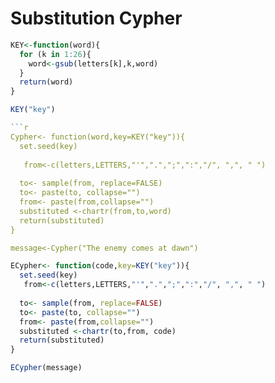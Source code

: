 # Substitution Cypher

```r
KEY<-function(word){
  for (k in 1:26){
    word<-gsub(letters[k],k,word)
  }
  return(word)
}
```

```r
KEY("key")

```r
Cypher<- function(word,key=KEY("key")){
  set.seed(key)
  
   from<-c(letters,LETTERS,"'",".",";",":","/", ",", " ")
  
  to<- sample(from, replace=FALSE)
  to<- paste(to, collapse="")
  from<- paste(from,collapse="")
  substituted <-chartr(from,to,word)
  return(substituted)
}

message<-Cypher("The enemy comes at dawn")
```

```r
ECypher<- function(code,key=KEY("key")){
  set.seed(key)
   from<-c(letters,LETTERS,"'",".",";",":","/", ",", " ")
  
  to<- sample(from, replace=FALSE)
  to<- paste(to, collapse="")
  from<- paste(from,collapse="")
  substituted <-chartr(to,from, code)
  return(substituted)
}

ECypher(message)
```
